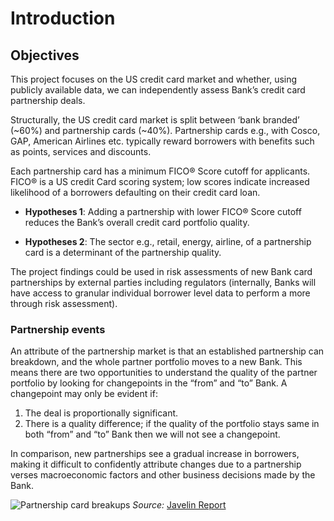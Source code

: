# Introduction


## Objectives {#objectives}

This project focuses on the US credit card market and whether, using
publicly available data, we can independently assess Bank's credit card partnership deals.

Structurally, the US credit card market is split between 'bank branded'
(\~60%) and partnership cards (\~40%). Partnership cards e.g., with
Cosco, GAP, American Airlines etc. typically reward borrowers with
benefits such as points, services and discounts.

Each partnership card has a minimum FICO® Score cutoff for applicants.
FICO® is a US credit Card scoring system; low scores indicate increased
likelihood of a borrowers defaulting on their credit card loan.

-   **Hypotheses 1**: Adding a partnership with lower FICO® Score
    cutoff reduces the Bank's overall credit card portfolio quality.

-   **Hypotheses 2**: The sector e.g., retail, energy, airline, of a
    partnership card is a determinant of the partnership quality.

The project findings could be used in risk assessments of new Bank card
partnerships by external parties including regulators (internally, Banks
will have access to granular individual borrower level data to perform a
more through risk assessment).

### Partnership events

An attribute of the partnership market is that an established
partnership can breakdown, and the whole partner portfolio moves to a
new Bank. This means there are two opportunities to understand the
quality of the partner portfolio by looking for changepoints in the
"from" and "to" Bank. A changepoint may only be evident if:

1.  The deal is proportionally significant.
2.  There is a quality difference; if the quality of the portfolio stays
    same in both "from" and "to" Bank then we will not see a
    changepoint.

In comparison, new partnerships see a gradual increase in borrowers,
making it difficult to confidently attribute changes due to a
partnership verses macroeconomic factors and other
business decisions made by the Bank.

![Partnership card breakups](images/Mercator-Advisory-Group-Co-branded-Credit-Cards-EXHIBITS-Aug2021.jpg){#fig-gap-mercator}
*Source:* [Javelin Report](https://javelinstrategy.com/research/co-branded-credit-cards-reinventing-themselves-post-covid-losses)


